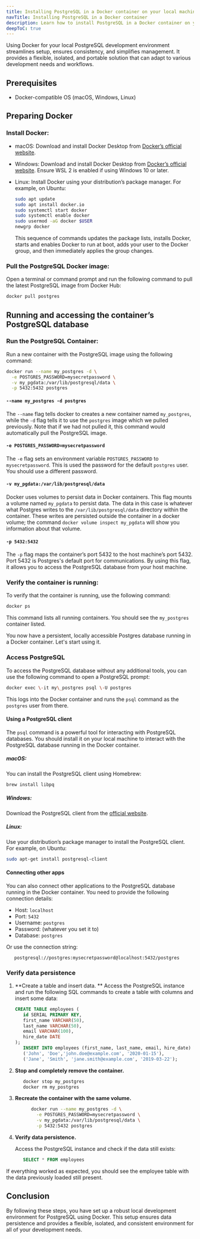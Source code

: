 ```yaml
---
title: Installing PostgreSQL in a Docker container on your local machine
navTitle: Installing PostgreSQL in a Docker container
description: Learn how to install PostgreSQL in a Docker container on your local machine for development purposes.
deepToC: true
---
```


Using Docker for your local PostgreSQL development environment streamlines setup, ensures consistency, and simplifies management. It provides a flexible, isolated, and portable solution that can adapt to various development needs and workflows.

## Prerequisites

* Docker-compatible OS (macOS, Windows, Linux)

## Preparing Docker

### Install Docker: 

* macOS: Download and install Docker Desktop from [Docker’s official website](https://docs.docker.com/desktop/install/mac-install/).  
* Windows: Download and install Docker Desktop from [Docker’s official website](https://docs.docker.com/desktop/install/windows-install/). Ensure WSL 2 is enabled if using Windows 10 or later.  
* Linux: Install Docker using your distribution’s package manager. For example, on Ubuntu:

    ```bash
    sudo apt update
    sudo apt install docker.io
    sudo systemctl start docker
    sudo systemctl enable docker
    sudo usermod -aG docker $USER
    newgrp docker
    ``` 

    This sequence of commands updates the package lists, installs Docker, starts and enables Docker to run at boot, adds your user to the Docker group, and then immediately applies the group changes.

### Pull the PostgreSQL Docker image:

Open a terminal or command prompt and run the following command to pull the latest PostgreSQL image from Docker Hub:

```bash
docker pull postgres
```

## Running and accessing the container’s PostgreSQL database

### Run the PostgreSQL Container:

Run a new container with the PostgreSQL image using the following command:

```bash
docker run --name my_postgres -d \
  -e POSTGRES_PASSWORD=mysecretpassword \
  -v my_pgdata:/var/lib/postgresql/data \
  -p 5432:5432 postgres
```

#### `--name my_postgres -d postgres`

The `--name` flag tells docker to creates a new container named `my_postgres`, while the `-d` flag tells it to use the `postgres` image which we pulled previously. Note that if we had not pulled it, this command would automatically pull the PostgreSQL image.

#### `-e POSTGRES_PASSWORD=mysecretpassword`

The `-e` flag sets an environment variable `POSTGRES_PASSWORD` to `mysecretpassword`. This is used the password for the default `postgres` user. You should use a different password.

#### `-v my_pgdata:/var/lib/postgresql/data`

Docker uses volumes to persist data in Docker containers. This flag mounts a volume named `my_pgdata` to persist data. The data in this case is whatever what Postgres writes to the `/var/lib/postgresql/data` directory within the container. These writes are persisted outside the container in a docker volume; the command `docker volume inspect my_pgdata` will show you information about that volume. 

#### `-p 5432:5432`

The `-p` flag maps the container’s port 5432 to the host machine’s port 5432. Port 5432 is Postgres's default port for communications. By using this flag, it allows you to access the PostgreSQL database from your host machine.

### Verify the container is running:

To verify that the container is running, use the following command:

```bash
docker ps
```

This command lists all running containers. You should see the `my_postgres` container listed.

You now have a persistent, locally accessible Postgres database running in a Docker container.
Let's start using it.

### Access PostgreSQL

To access the PostgreSQL database without any additional tools, you can use the following command to open a PostgreSQL prompt:

```bash
docker exec \-it my\_postgres psql \-U postgres
```

This logs into the Docker container and runs the `psql` command as the `postgres` user from there.

#### Using a PostgreSQL client

The `psql` command is a powerful tool for interacting with PostgreSQL databases. You should install it on your local machine to interact with the PostgreSQL database running in the Docker container.

##### macOS:

You can install the PostgreSQL client using Homebrew:

```bash
brew install libpq
```

##### Windows:

Download the PostgreSQL client from the [official website](https://www.enterprisedb.com/downloads/postgres-postgresql-downloads).

##### Linux:

Use your distribution’s package manager to install the PostgreSQL client. For example, on Ubuntu:

```bash
sudo apt-get install postgresql-client
```

#### Connecting other apps

You can also connect other applications to the PostgreSQL database running in the Docker container. You need to provide the following connection details:

* Host: `localhost`
* Port: `5432`
* Username: `postgres`
* Password: (whatever you set it to)
* Database: `postgres`

Or use the connection string:
 
```
   postgresql://postgres:mysecretpassword@localhost:5432/postgres
```

### Verify data persistence

1. **Create a table and insert data. ** 
   Access the PostgreSQL instance and run the following SQL commands to create a table with columns and insert some data: 

   ```sql
   CREATE TABLE employees (  
      id SERIAL PRIMARY KEY,  
      first_name VARCHAR(50),  
      last_name VARCHAR(50),  
      email VARCHAR(100),  
      hire_date DATE  
   );  
      INSERT INTO employees (first_name, last_name, email, hire_date) VALUES  
      ('John', 'Doe','john.doe@example.com', '2020-01-15'),  
      ('Jane', 'Smith', 'jane.smith@example.com', '2019-03-22');
   
2. **Stop and completely remove the container.**

   ```bash
      docker stop my_postgres
      docker rm my_postgres
   ```
3. **Recreate the container with the same volume.**
   
   ```bash
         docker run --name my_postgres -d \
           -e POSTGRES_PASSWORD=mysecretpassword \
           -v my_pgdata:/var/lib/postgresql/data \
           -p 5432:5432 postgres
   ```
4. **Verify data persistence.**

   Access the PostgreSQL instance and check if the data still exists:

   ```sql
      SELECT * FROM employees
   ```

  If everything worked as expected, you should see the employee table with the data previously loaded still present.

## Conclusion

By following these steps, you have set up a robust local development environment for PostgreSQL using Docker. This setup ensures data persistence and provides a flexible, isolated, and consistent environment for all of your development needs.
